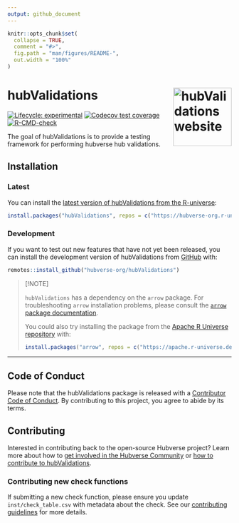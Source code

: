 ```yaml
---
output: github_document
---
```


<!-- README.md is generated from README.Rmd. Please edit that file -->

```r
knitr::opts_chunk$set(
  collapse = TRUE,
  comment = "#>",
  fig.path = "man/figures/README-",
  out.width = "100%"
)
```

# hubValidations <a href="https://hubverse-org.github.io/hubValidations/"><img src="man/figures/logo.png" align="right" height="131" alt="hubValidations website" /></a>

<!-- badges: start -->

[![Lifecycle: experimental](https://img.shields.io/badge/lifecycle-experimental-orange.svg)](https://lifecycle.r-lib.org/articles/stages.html#experimental)
[![Codecov test coverage](https://codecov.io/gh/hubverse-org/hubValidations/branch/main/graph/badge.svg)](https://app.codecov.io/gh/hubverse-org/hubValidations?branch=main)
[![R-CMD-check](https://github.com/hubverse-org/hubValidations/actions/workflows/R-CMD-check.yaml/badge.svg)](https://github.com/hubverse-org/hubValidations/actions/workflows/R-CMD-check.yaml)

<!-- badges: end -->

The goal of hubValidations is to provide a testing framework for performing hubverse hub validations.

## Installation

### Latest

You can install the [latest version of hubValidations from the R-universe](https://hubverse-org.r-universe.dev/hubValidations):

```r
install.packages("hubValidations", repos = c("https://hubverse-org.r-universe.dev", "https://cloud.r-project.org"))
```

### Development

If you want to test out new features that have not yet been released, you can install the development version of hubValidations from [GitHub](https://github.com/) with:

```r
remotes::install_github("hubverse-org/hubValidations")
```

> [!NOTE]
> 
> `hubValidations` has a dependency on the `arrow` package. For troubleshooting `arrow` installation problems, please consult the [`arrow` package documentation](https://arrow.apache.org/docs/r/#installation).
> 
> You could also try installing the package from the [Apache R Universe repository](https://apache.r-universe.dev) with:
> 
> ```r
> install.packages("arrow", repos = c("https://apache.r-universe.dev", "https://cran.r-project.org"))
> ```

***

## Code of Conduct

Please note that the hubValidations package is released with a [Contributor Code of Conduct](.github/CODE_OF_CONDUCT.md). By contributing to this project, you agree to abide by its terms.

## Contributing

Interested in contributing back to the open-source Hubverse project?
Learn more about how to [get involved in the Hubverse Community](https://hubverse.io/community/) or [how to contribute to hubValidations](.github/CONTRIBUTING.md).

### Contributing new check functions

If submitting a new check function, please ensure you update `inst/check_table.csv` with metadata about the check.
See our [contributing guidelines](.github/CONTRIBUTING.md) for more details.



